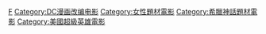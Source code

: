 {{DEFAULTSORT:Wonder Woman}}
[[Category:其他媒体中的神奇女侠|F]]
[[Category:DC漫画改编电影|Category:DC漫画改编电影]]
[[Category:女性題材電影|Category:女性題材電影]]
[[Category:希臘神話題材電影|Category:希臘神話題材電影]]
[[Category:美國超級英雄電影|Category:美國超級英雄電影]]